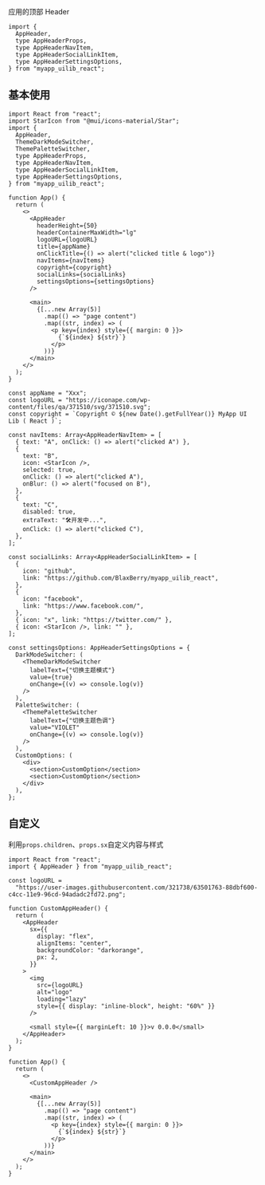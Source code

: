 
<Meta of={Stories} />

<Title>\<AppHeader></Title>

<Subtitle>应用的顶部 Header</Subtitle>

```tsx
import {
  AppHeader,
  type AppHeaderProps,
  type AppHeaderNavItem,
  type AppHeaderSocialLinkItem,
  type AppHeaderSettingsOptions,
} from "myapp_uilib_react";
```

<Controls />

## 基本使用

<Story of={Stories.BaseExample} />

```tsx
import React from "react";
import StarIcon from "@mui/icons-material/Star";
import {
  AppHeader,
  ThemeDarkModeSwitcher,
  ThemePaletteSwitcher,
  type AppHeaderProps,
  type AppHeaderNavItem,
  type AppHeaderSocialLinkItem,
  type AppHeaderSettingsOptions,
} from "myapp_uilib_react";

function App() {
  return (
    <>
      <AppHeader
        headerHeight={50}
        headerContainerMaxWidth="lg"
        logoURL={logoURL}
        title={appName}
        onClickTitle={() => alert("clicked title & logo")}
        navItems={navItems}
        copyright={copyright}
        socialLinks={socialLinks}
        settingsOptions={settingsOptions}
      />

      <main>
        {[...new Array(5)]
          .map(() => "page content")
          .map((str, index) => (
            <p key={index} style={{ margin: 0 }}>
              {`${index} ${str}`}
            </p>
          ))}
      </main>
    </>
  );
}

const appName = "Xxx";
const logoURL = "https://iconape.com/wp-content/files/qa/371510/svg/371510.svg";
const copyright = `Copyright © ${new Date().getFullYear()} MyApp UI Lib ( React )`;

const navItems: Array<AppHeaderNavItem> = [
  { text: "A", onClick: () => alert("clicked A") },
  {
    text: "B",
    icon: <StarIcon />,
    selected: true,
    onClick: () => alert("clicked A"),
    onBlur: () => alert("focused on B"),
  },
  {
    text: "C",
    disabled: true,
    extraText: "🛠️开发中...",
    onClick: () => alert("clicked C"),
  },
];

const socialLinks: Array<AppHeaderSocialLinkItem> = [
  {
    icon: "github",
    link: "https://github.com/BlaxBerry/myapp_uilib_react",
  },
  {
    icon: "facebook",
    link: "https://www.facebook.com/",
  },
  { icon: "x", link: "https://twitter.com/" },
  { icon: <StarIcon />, link: "" },
];

const settingsOptions: AppHeaderSettingsOptions = {
  DarkModeSwitcher: (
    <ThemeDarkModeSwitcher
      labelText={"切换主题模式"}
      value={true}
      onChange={(v) => console.log(v)}
    />
  ),
  PaletteSwitcher: (
    <ThemePaletteSwitcher
      labelText={"切换主题色调"}
      value="VIOLET"
      onChange={(v) => console.log(v)}
    />
  ),
  CustomOptions: (
    <div>
      <section>CustomOption</section>
      <section>CustomOption</section>
    </div>
  ),
};
```

## 自定义

利用`props.children`、`props.sx`自定义内容与样式

<Story of={Stories.CustomizedExample} />

```tsx
import React from "react";
import { AppHeader } from "myapp_uilib_react";

const logoURL =
  "https://user-images.githubusercontent.com/321738/63501763-88dbf600-c4cc-11e9-96cd-94adadc2fd72.png";

function CustomAppHeader() {
  return (
    <AppHeader
      sx={{
        display: "flex",
        alignItems: "center",
        backgroundColor: "darkorange",
        px: 2,
      }}
    >
      <img
        src={logoURL}
        alt="logo"
        loading="lazy"
        style={{ display: "inline-block", height: "60%" }}
      />

      <small style={{ marginLeft: 10 }}>v 0.0.0</small>
    </AppHeader>
  );
}

function App() {
  return (
    <>
      <CustomAppHeader />

      <main>
        {[...new Array(5)]
          .map(() => "page content")
          .map((str, index) => (
            <p key={index} style={{ margin: 0 }}>
              {`${index} ${str}`}
            </p>
          ))}
      </main>
    </>
  );
}
```

<style>
  {`
    /* personal code block */
    .my-code-block {
      height: 100px;
      display: flex;
      justify-content: center;
      align-items: center;
    }
  `}
</style>
